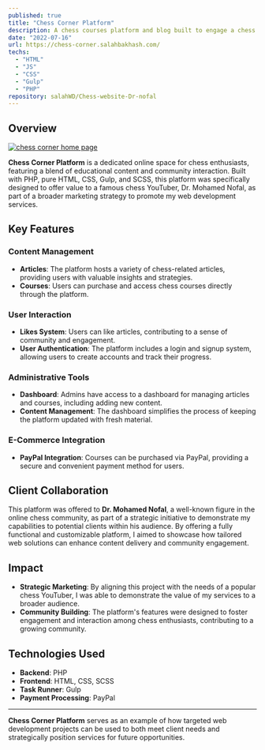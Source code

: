 ```yaml
---
published: true
title: "Chess Corner Platform"
description: A chess courses platform and blog built to engage a chess community, offered to Dr. Mohamed Nofal as part of a marketing strategy to showcase my development services.
date: "2022-07-16"
url: https://chess-corner.salahbakhash.com/
techs:
  - "HTML"
  - "JS"
  - "CSS"
  - "Gulp"
  - "PHP"
repository: salahWD/Chess-website-Dr-nofal
---
```


## Overview

[![chess corner home page](/projects/chess-corner.png)](https://chess-corner.salahbakhash.com)

**Chess Corner Platform** is a dedicated online space for chess enthusiasts, featuring a blend of educational content and community interaction. Built with PHP, pure HTML, CSS, Gulp, and SCSS, this platform was specifically designed to offer value to a famous chess YouTuber, Dr. Mohamed Nofal, as part of a broader marketing strategy to promote my web development services.

## Key Features

### **Content Management**

- **Articles**: The platform hosts a variety of chess-related articles, providing users with valuable insights and strategies.
- **Courses**: Users can purchase and access chess courses directly through the platform.

### **User Interaction**

- **Likes System**: Users can like articles, contributing to a sense of community and engagement.
- **User Authentication**: The platform includes a login and signup system, allowing users to create accounts and track their progress.

### **Administrative Tools**

- **Dashboard**: Admins have access to a dashboard for managing articles and courses, including adding new content.
- **Content Management**: The dashboard simplifies the process of keeping the platform updated with fresh material.

### **E-Commerce Integration**

- **PayPal Integration**: Courses can be purchased via PayPal, providing a secure and convenient payment method for users.

## Client Collaboration

This platform was offered to **Dr. Mohamed Nofal**, a well-known figure in the online chess community, as part of a strategic initiative to demonstrate my capabilities to potential clients within his audience. By offering a fully functional and customizable platform, I aimed to showcase how tailored web solutions can enhance content delivery and community engagement.

## Impact

- **Strategic Marketing**: By aligning this project with the needs of a popular chess YouTuber, I was able to demonstrate the value of my services to a broader audience.
- **Community Building**: The platform's features were designed to foster engagement and interaction among chess enthusiasts, contributing to a growing community.

## Technologies Used

- **Backend**: PHP
- **Frontend**: HTML, CSS, SCSS
- **Task Runner**: Gulp
- **Payment Processing**: PayPal

---

**Chess Corner Platform** serves as an example of how targeted web development projects can be used to both meet client needs and strategically position services for future opportunities.
